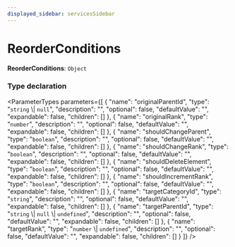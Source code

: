 ```yaml
---
displayed_sidebar: servicesSidebar
---
```



# ReorderConditions

 **ReorderConditions**: `Object`

### Type declaration

<ParameterTypes parameters={[
  {
    "name": "originalParentId",
    "type": "`string` \\| `null`",
    "description": "",
    "optional": false,
    "defaultValue": "",
    "expandable": false,
    "children": []
  },
  {
    "name": "originalRank",
    "type": "`number`",
    "description": "",
    "optional": false,
    "defaultValue": "",
    "expandable": false,
    "children": []
  },
  {
    "name": "shouldChangeParent",
    "type": "`boolean`",
    "description": "",
    "optional": false,
    "defaultValue": "",
    "expandable": false,
    "children": []
  },
  {
    "name": "shouldChangeRank",
    "type": "`boolean`",
    "description": "",
    "optional": false,
    "defaultValue": "",
    "expandable": false,
    "children": []
  },
  {
    "name": "shouldDeleteElement",
    "type": "`boolean`",
    "description": "",
    "optional": false,
    "defaultValue": "",
    "expandable": false,
    "children": []
  },
  {
    "name": "shouldIncrementRank",
    "type": "`boolean`",
    "description": "",
    "optional": false,
    "defaultValue": "",
    "expandable": false,
    "children": []
  },
  {
    "name": "targetCategoryId",
    "type": "`string`",
    "description": "",
    "optional": false,
    "defaultValue": "",
    "expandable": false,
    "children": []
  },
  {
    "name": "targetParentId",
    "type": "`string` \\| `null` \\| `undefined`",
    "description": "",
    "optional": false,
    "defaultValue": "",
    "expandable": false,
    "children": []
  },
  {
    "name": "targetRank",
    "type": "`number` \\| `undefined`",
    "description": "",
    "optional": false,
    "defaultValue": "",
    "expandable": false,
    "children": []
  }
]} />
